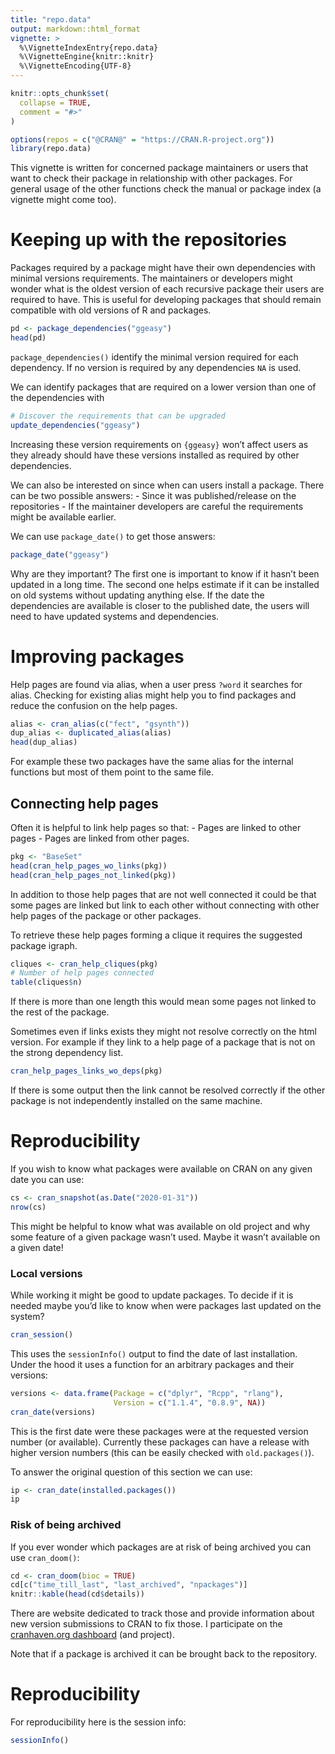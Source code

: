 ```yaml
---
title: "repo.data"
output: markdown::html_format
vignette: >
  %\VignetteIndexEntry{repo.data}
  %\VignetteEngine{knitr::knitr}
  %\VignetteEncoding{UTF-8}
---
```


```r
knitr::opts_chunk$set(
  collapse = TRUE,
  comment = "#>"
)
```

```r
options(repos = c("@CRAN@" = "https://CRAN.R-project.org"))
library(repo.data)
```


This vignette is written for concerned package maintainers or users that want to check their package in relationship with other packages.
For general usage of the other functions check the manual or package index (a vignette might come too).

# Keeping up with the repositories

Packages required by a package might have their own dependencies with minimal versions requirements.
The maintainers or developers might wonder what is the oldest version of each recursive package their users are required to have.
This is useful for developing packages that should remain compatible with old versions of R and packages.

```r
pd <- package_dependencies("ggeasy")
head(pd)
```

`package_dependencies()` identify the minimal version required for each dependency. 
If no version is required by any dependencies `NA` is used.

We can identify packages that are required on a lower version than one of the dependencies with

```r
# Discover the requirements that can be upgraded
update_dependencies("ggeasy")
```

Increasing these version requirements on `{ggeasy}` won't affect users as they already should have these versions installed as required by other dependencies. 

We can also be interested on since when can users install a package.
There can be two possible answers:
 - Since it was published/release on the repositories
 - If the maintainer developers are careful the requirements might be available earlier.
 
We can use `package_date()` to get those answers:

```r
package_date("ggeasy")
```


Why are they important? 
The first one is important to know if it hasn't been updated in a long time.
The second one helps estimate if it can be installed on old systems without updating anything else.
If the date the dependencies are available is closer to the published date, the users will need to have updated systems and dependencies. 

# Improving packages

Help pages are found via alias, when a user press `?word` it searches for alias.
Checking for existing alias might help you to find packages and reduce the confusion on the help pages.

```r
alias <- cran_alias(c("fect", "gsynth"))
dup_alias <- duplicated_alias(alias)
head(dup_alias)
```

For example these two packages have the same alias for the internal functions but most of them point to the same file. 

## Connecting help pages

Often it is helpful to link help pages so that:
 - Pages are linked to other pages
 - Pages are linked from other pages.

```r
pkg <- "BaseSet"
head(cran_help_pages_wo_links(pkg))
head(cran_help_pages_not_linked(pkg))
```

In addition to those help pages that are not well connected it could be that some pages are linked but link to each other without connecting with other help pages of the package or other packages.

To retrieve these help pages forming a clique it requires the suggested package igraph. 

```r
cliques <- cran_help_cliques(pkg)
# Number of help pages connected
table(cliques$n) 
```

If there is more than one length this would mean some pages not linked to the rest of the package.

Sometimes even if links exists they might not resolve correctly on the html version.
For example if they link to a help page of a package that is not on the strong dependency list. 

```r
cran_help_pages_links_wo_deps(pkg)
```

If there is some output then the link cannot be resolved correctly if the other package is not independently installed on the same machine. 

# Reproducibility


If you wish to know what packages were available on CRAN on any given date you can use:

```r
cs <- cran_snapshot(as.Date("2020-01-31"))
nrow(cs)
```

This might be helpful to know what was available on old project and why some feature of a given package wasn't used.
Maybe it wasn't available on a given date!


### Local versions

While working it might be good to update packages.
To decide if it is needed maybe you'd like to know when were packages last updated on the system?

```r
cran_session()
```

This uses the `sessionInfo()` output to find the date of last installation.
Under the hood it uses a function for an arbitrary packages and their versions:

```r
versions <- data.frame(Package = c("dplyr", "Rcpp", "rlang"),
                       Version = c("1.1.4", "0.8.9", NA))
cran_date(versions)
```

This is the first date were these packages were at the requested version number (or available). 
Currently these packages can have a release with higher version numbers (this can be easily checked with `old.packages()`).

To answer the original question of this section we can use:

```r
ip <- cran_date(installed.packages())
ip
```


### Risk of being archived

If you ever wonder which packages are at risk of being archived you can use `cran_doom()`:

```r
cd <- cran_doom(bioc = TRUE)
cd[c("time_till_last", "last_archived", "npackages")]
knitr::kable(head(cd$details))
```

There are website dedicated to track those and provide information about new version submissions to CRAN to fix those.
I participate on the [cranhaven.org dashboard](https://www.cranhaven.org/dashboard-at-risk.html) (and project).

Note that if a package is archived it can be brought back to the repository. 

# Reproducibility

For reproducibility here is the session info:  

```r
sessionInfo()
```


